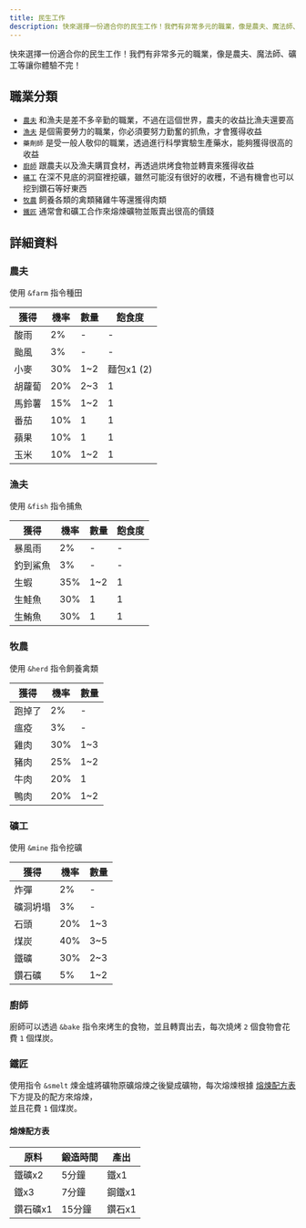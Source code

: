 ```yaml
---
title: 民生工作
description: 快來選擇一份適合你的民生工作！我們有非常多元的職業，像是農夫、魔法師、礦工等讓你體驗不完！
---
```



快來選擇一份適合你的民生工作！我們有非常多元的職業，像是農夫、魔法師、礦工等讓你體驗不完！

<Adsense/>

## 職業分類

- [`農夫`](#農夫) 和漁夫是差不多辛勤的職業，不過在這個世界，農夫的收益比漁夫還要高
- [`漁夫`](#漁夫) 是個需要勞力的職業，你必須要努力勤奮的抓魚，才會獲得收益
- `藥劑師` 是受一般人敬仰的職業，透過進行科學實驗生產藥水，能夠獲得很高的收益
- [`廚師`](#廚師) 跟農夫以及漁夫購買食材，再透過烘烤食物並轉賣來獲得收益
- [`礦工`](#礦工) 在深不見底的洞窟裡挖礦，雖然可能沒有很好的收穫，不過有機會也可以挖到鑽石等好東西
- [`牧農`](#牧農) 飼養各類的禽類豬雞牛等還獲得肉類
- [`鐵匠`](#鐵匠) 通常會和礦工合作來熔煉礦物並販賣出很高的價錢

## 詳細資料

### 農夫

使用 `&farm` 指令種田

| 獲得 | 機率 | 數量 | 飽食度 |
| --- | --- | --- | --- |
| 酸雨 | 2% | - | - |
| 颱風 | 3% | - | - |
| 小麥 | 30% | 1~2 | 麵包x1 (2) |
| 胡蘿蔔 | 20% | 2~3 | 1 |
| 馬鈴薯 | 15% | 1~2 | 1 |
| 番茄 | 10% | 1 | 1 |
| 蘋果 | 10% | 1 | 1 |
| 玉米 | 10% | 1~2 | 1 |

### 漁夫

使用 `&fish` 指令捕魚

| 獲得 | 機率 | 數量 | 飽食度 |
| --- | --- | --- | --- |
| 暴風雨 | 2% | - | - |
| 釣到鯊魚 | 3% | - | - |
| 生蝦 | 35% | 1~2 | 1 |
| 生鮭魚 | 30% | 1 | 1 |
| 生鮪魚 | 30% | 1 | 1 |

### 牧農

使用 `&herd` 指令飼養禽類

| 獲得 | 機率 | 數量 |
| --- | --- | --- |
| 跑掉了 | 2% | - |
| 瘟疫 | 3% | - |
| 雞肉 | 30% | 1~3 |
| 豬肉 | 25% | 1~2 |
| 牛肉 | 20% | 1 |
| 鴨肉 | 20% | 1~2 |

<Adsense/>

### 礦工

使用 `&mine` 指令挖礦

| 獲得 | 機率 | 數量 |
| --- | --- | --- |
| 炸彈 | 2% | - |
| 礦洞坍塌 | 3% | - |
| 石頭 | 20% | 1~3 |
| 煤炭 | 40% | 3~5 |
| 鐵礦 | 30% | 2~3 |
| 鑽石礦 | 5% | 1~2 |

### 廚師

廚師可以透過 `&bake` 指令來烤生的食物，並且轉賣出去，每次燒烤 `2` 個食物會花費 `1` 個煤炭。

### 鐵匠

使用指令 `&smelt` 煉金爐將礦物原礦熔煉之後變成礦物，每次熔煉根據 [熔煉配方表](#熔煉配方表) 下方提及的配方來熔煉，<br/>
並且花費 `1` 個煤炭。

#### 熔煉配方表

| 原料 | 鍛造時間 | 產出 |
| --- | --- | --- |
| 鐵礦x2 | 5分鐘 | 鐵x1 |
| 鐵x3 | 7分鐘 | 鋼鐵x1 |
| 鑽石礦x1 | 15分鐘 | 鑽石x1 |